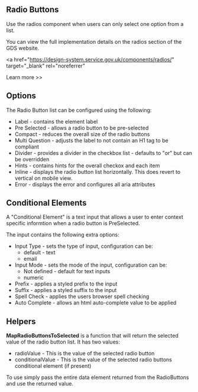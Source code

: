 
<Meta title="Components/Radios/Information" />

<h2>Radio Buttons</h2>

<p>
  Use the radios component when users can only select one option from a list.
</p>

<p>
  You can view the full implementation details on the radios section of the GDS
  website.
</p>

<a
  href="https://design-system.service.gov.uk/components/radios/"
  target="_blank"
  rel="noreferrer"
>
  Learn more >>
</a>

<h2>Options</h2>

<p>The Radio Button list can be configured using the following:</p>

<ul>
  <li>Label - contains the element label</li>
  <li>Pre Selected - allows a radio button to be pre-selected</li>
  <li>Compact - reduces the overall size of the radio buttons</li>
  <li>
    Multi Question - adjusts the label to not contain an H1 tag to be compliant
  </li>
  <li>
    Divider - provides a divider in the checkbox list - defaults to "or" but can
    be overridden
  </li>
  <li>Hints - contains hints for the overall checkox and each item</li>
  <li>
    Inline - displays the radio button list horizontally. This does revert to
    vertical on mobile view.
  </li>
  <li>Error - displays the error and configures all aria attributes</li>
</ul>

<h2>Conditional Elements</h2>

<p>
  A "Conditional Element" is a text input that allows a user to enter context
  specific informtion when a radio button is PreSelected.
</p>

<p>The input contains the following extra options:</p>

<ul>
  <li>
    Input Type - sets the type of input, configuration can be:
    <ul>
      <li>default - text</li>
      <li>email</li>
    </ul>
  </li>
  <li>
    Input Mode - sets the mode of the input, configuration can be:
    <ul>
      <li>Not defined - default for text inputs</li>
      <li>numeric</li>
    </ul>
  </li>
  <li>Prefix - applies a styled prefix to the input</li>
  <li>Suffix - applies a styled suffix to the input</li>
  <li>Spell Check - applies the users browser spell checking</li>
  <li>Auto Complete - allows an html auto-complete value to be applied</li>
</ul>
<h2>Helpers</h2>
<p>
  <b>MapRadioButtonsToSelected</b> is a function that will return the selected
  value of the radio button list. It has two values:
  <ul>
    <li>radioValue - This is the value of the selected radio button</li>
    <li>
      conditionalValue - This is the value of the selected radio buttons
      conditional element (if present)
    </li>
  </ul>
</p>
<p>
  To use simply pass the entire data element returned from the RadioButtons and
  use the returned value.
</p>
